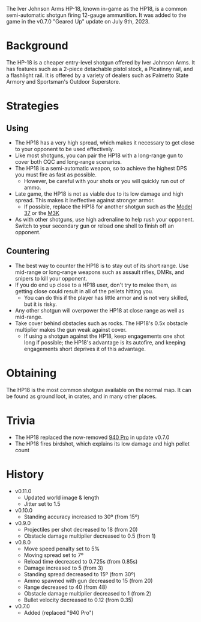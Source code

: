 The Iver Johnson Arms HP-18, known in-game as the HP18, is a common semi-automatic shotgun firing 12-gauge ammunition. It was added to the game in the v0.7.0 "Geared Up" update on July 9th, 2023.

# Background
The HP-18 is a cheaper entry-level shotgun offered by Iver Johnson Arms. It has features such as a 2-piece detachable pistol stock, a Picatinny rail, and a flashlight rail. It is offered by a variety of dealers such as Palmetto State Armory and Sportsman's Outdoor Superstore.

# Strategies
## Using
- The HP18 has a very high spread, which makes it necessary to get close to your opponent to be used effectively.
- Like most shotguns, you can pair the HP18 with a long-range gun to cover both CQC and long-range scenarios.
- The HP18 is a semi-automatic weapon, so to achieve the highest DPS you must fire as fast as possible.
  - However, be careful with your shots or you will quickly run out of ammo.
- Late game, the HP18 is not as viable due to its low damage and high spread. This makes it ineffective against stronger armor.
  - If possible, replace the HP18 for another shotgun such as the [Model 37](/weapons/guns/model_37) or the [M3K](/weapons/guns/m3k)
- As with other shotguns, use high adrenaline to help rush your opponent. Switch to your secondary gun or reload one shell to finish off an opponent.

## Countering
- The best way to counter the HP18 is to stay out of its short range. Use mid-range or long-range weapons such as assault rifles, DMRs, and snipers to kill your opponent.
- If you do end up close to a HP18 user, don't try to melee them, as getting close could result in all of the pellets hitting you.
  - You can do this if the player has little armor and is not very skilled, but it is risky.
- Any other shotgun will overpower the HP18 at close range as well as mid-range.
- Take cover behind obstacles such as rocks. The HP18's 0.5x obstacle multiplier makes the gun weak against cover.
  - If using a shotgun against the HP18, keep engagements one shot long if possible; the HP18's advantage is its autofire, and keeping engagements short deprives it of this advantage.

# Obtaining
The HP18 is the most common shotgun available on the normal map. It can be found as ground loot, in crates, and in many other places.

# Trivia
- The HP18 replaced the now-removed [940 Pro](/weapons/guns/940pro) in update v0.7.0
- The HP18 fires birdshot, which explains its low damage and high pellet count

# History
- v0.11.0
  - Updated world image & length
  - Jitter set to 1.5
- v0.10.0
  - Standing accuracy increased to 30º (from 15º)
- v0.9.0
  - Projectiles per shot decreased to 18 (from 20)
  - Obstacle damage multiplier decreased to 0.5 (from 1)
- v0.8.0
  - Move speed penalty set to 5%
  - Moving spread set to 7º
  - Reload time decreased to 0.725s (from 0.85s)
  - Damage increased to 5 (from 3)
  - Standing spread decreased to 15º (from 30º)
  - Ammo spawned with gun decreased to 15 (from 20)
  - Range decreased to 40 (from 48)
  - Obstacle damage multiplier decreased to 1 (from 2)
  - Bullet velocity decreased to 0.12 (from 0.35)
- v0.7.0
  - Added (replaced "940 Pro")
